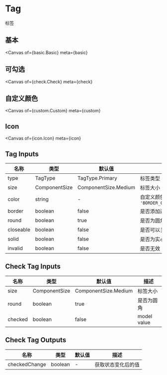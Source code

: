 

<Meta title="Example/Tag" />

# Tag

标签

## 基本

<Canvas
  of={basic.Basic}
  meta={basic}
></Canvas>

<Controls of={basic.Basic} />

## 可勾选

<Canvas
  of={check.Check}
  meta={check}
></Canvas>

## 自定义颜色

<Canvas
  of={custom.Custom}
  meta={custom}
></Canvas>

## Icon

<Canvas
  of={icon.Icon}
  meta={icon}
></Canvas>

## Tag Inputs

| 名称      | 类型          | 默认值               | 描述                                            |
| --------- | ------------- | -------------------- | ----------------------------------------------- |
| type      | TagType       | TagType.Primary      | 标签类型                                        |
| size      | ComponentSize | ComponentSize.Medium | 标签大小                                        |
| color     | string        | -                    | 自定义颜色, `'BORDER_COLOR[,BACKGOUNRD_COLOR]'` |
| border    | boolean       | false                | 是否添加边框                                    |
| round     | boolean       | true                 | 是否为圆角                                      |
| closeable | boolean       | false                | 是否可以关闭                                    |
| solid     | boolean       | false                | 是否为实心                                      |
| invalid   | boolean       | false                | 是否无效                                        |

## Check Tag Inputs

| 名称    | 类型          | 默认值               | 描述        |
| ------- | ------------- | -------------------- | ----------- |
| size    | ComponentSize | ComponentSize.Medium | 标签大小    |
| round   | boolean       | true                 | 是否为圆角  |
| checked | boolean       | false                | model value |

## Check Tag Outputs

| 名称          | 类型    | 默认值 | 描述               |
| ------------- | ------- | ------ | ------------------ |
| checkedChange | boolean | -      | 获取状态变化后的值 |
